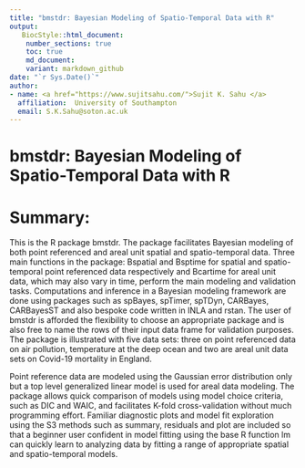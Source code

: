 ```yaml
---
title: "bmstdr: Bayesian Modeling of Spatio-Temporal Data with R"
output: 
   BiocStyle::html_document:
    number_sections: true
    toc: true
    md_document:
    variant: markdown_github
date: "`r Sys.Date()`"
author: 
- name: <a href="https://www.sujitsahu.com/">Sujit K. Sahu </a>
  affiliation:  University of Southampton
  email: S.K.Sahu@soton.ac.uk 
---
```

  



# bmstdr: Bayesian Modeling of Spatio-Temporal Data with R

# Summary: 

This is the R package bmstdr. The package facilitates Bayesian modeling of both point referenced and areal unit spatial  and spatio-temporal data. Three main functions in the package: Bspatial and Bsptime for spatial and spatio-temporal point referenced data respectively and Bcartime for areal unit data, which may also vary in time, perform the main modeling 
and validation tasks. Computations and inference in a Bayesian modeling framework are done using packages such as spBayes, spTimer, spTDyn, CARBayes, CARBayesST and also bespoke 
code written in INLA and rstan. The user of bmstdr is afforded the flexibility to choose 
an appropriate package and is also free to name the rows of their input data frame for validation purposes. 
The package is illustrated with five data sets: three on point referenced data on air pollution, 
temperature at the deep ocean and two are areal unit data sets on Covid-19 mortality in England.


  Point reference data are modeled using the Gaussian error distribution only but a top 
  level generalized linear model is used for areal data modeling. The package allows 
  quick comparison of models using model choice criteria, such as DIC and WAIC, 
  and facilitates K-fold cross-validation without much programming effort. 
  Familiar diagnostic plots and model fit exploration using the S3 methods such as summary, 
  residuals and plot are included so that a beginner user confident in model fitting using the 
  base R function lm can quickly learn to analyzing data by fitting a range of 
  appropriate spatial and spatio-temporal models.

